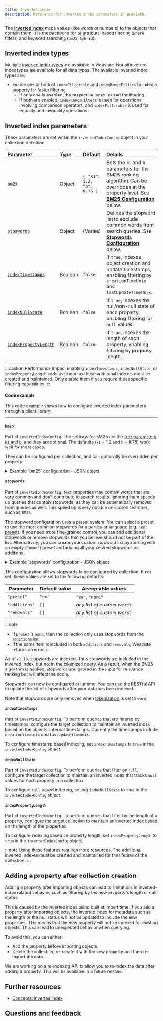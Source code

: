 ```yaml
---
title: Inverted index
description: Reference for inverted index parameters in Weaviate.
---
```



The **[inverted index](../../concepts/indexing/inverted-index.md)** maps values (like words or numbers) to the objects that contain them. It is the backbone for all attribute-based filtering (`where` filters) and keyword searching (`bm25`, `hybrid`).

## Inverted index types

Multiple [inverted index types](../../concepts/indexing/inverted-index.md) are available in Weaviate. Not all inverted index types are available for all data types. The available inverted index types are:


<InvertedIndexTypesSummary />

- Enable one or both of `indexFilterable` and `indexRangeFilters` to index a property for faster filtering.
  - If only one is enabled, the respective index is used for filtering.
  - If both are enabled, `indexRangeFilters` is used for operations involving comparison operators, and `indexFilterable` is used for equality and inequality operations.

## Inverted index parameters

These parameters are set within the `invertedIndexConfig` object in your collection definition.

| Parameter                                     | Type    | Default                    | Details                                                                                                                                                            |
| :-------------------------------------------- | :------ | :------------------------- | :----------------------------------------------------------------------------------------------------------------------------------------------------------------- |
| [`bm25`](#bm25)                               | Object  | `{ "k1": 1.2, "b": 0.75 }` | Sets the `k1` and `b` parameters for the BM25 ranking algorithm. Can be overridden at the property level. See [**BM25 Configuration**](#bm25) below. |
| [`stopwords`](#stopwords)                     | Object  | (Varies)                   | Defines the stopword list to exclude common words from search queries. See [**Stopwords Configuration**](#stopwords) below.                          |
| [`indexTimestamps`](#indextimestamps)         | Boolean | `false`                    | If `true`, indexes object creation and update timestamps, enabling filtering by `creationTimeUnix` and `lastUpdateTimeUnix`.                                       |
| [`indexNullState`](#indexnullstate)           | Boolean | `false`                    | If `true`, indexes the null/non-null state of each property, enabling filtering for `null` values.                                                                 |
| [`indexPropertyLength`](#indexpropertylength) | Boolean | `false`                    | If `true`, indexes the length of each property, enabling filtering by property length.                                                                             |

:::caution Performance Impact
Enabling `indexTimestamps`, `indexNullState`, or `indexPropertyLength` adds overhead as these additional indexes must be created and maintained. Only enable them if you require these specific filtering capabilities.
:::

#### Code example

This code example shows how to configure inverted index parameters through a client library:

<Tabs groupId="languages">
  <TabItem value="py" label="Python Client v4">
    <FilteredTextBlock
      text={PyCode}
      startMarker="# START SetInvertedIndexParams"
      endMarker="# END SetInvertedIndexParams"
      language="py"
    />
  </TabItem>

<TabItem value="js" label="JS/TS Client v3">
  <FilteredTextBlock
    text={TSCode}
    startMarker="// START SetInvertedIndexParams"
    endMarker="// END SetInvertedIndexParams"
    language="ts"
  />
</TabItem>

<TabItem value="java" label="Java">
  <FilteredTextBlock
    text={JavaCode}
    startMarker="// START SetInvertedIndexParams"
    endMarker="// END SetInvertedIndexParams"
    language="java"
  />
</TabItem>

  <TabItem value="go" label="Go">
    <FilteredTextBlock
      text={GoCode}
      startMarker="// START SetInvertedIndexParams"
      endMarker="// END SetInvertedIndexParams"
      language="gonew"
    />
  </TabItem>
</Tabs>

---

#### `bm25`

Part of `invertedIndexConfig`. The settings for BM25 are the [free parameters `k1` and `b`](https://en.wikipedia.org/wiki/Okapi_BM25#The_ranking_function), and they are optional. The defaults (`k1` = 1.2 and `b` = 0.75) work well for most cases.

They can be configured per collection, and can optionally be overridden per property.

<details>
  <summary>Example `bm25` configuration -  JSON object</summary>

An example of a complete collection object with `bm25` configuration:

```json
{
  "class": "Article",
  // Configuration of the sparse index
  "invertedIndexConfig": {
    "bm25": {
      "b": 0.75,
      "k1": 1.2
    }
  },
  "properties": [
    {
      "name": "title",
      "description": "title of the article",
      "dataType": ["text"],
      // Property-level settings override the collection-level settings
      "invertedIndexConfig": {
        "bm25": {
          "b": 0.75,
          "k1": 1.2
        }
      },
      "indexFilterable": true,
      "indexSearchable": true
    }
  ]
}
```

</details>

#### `stopwords`

Part of `invertedIndexConfig`. `text` properties may contain words that are very common and don't contribute to search results. Ignoring them speeds up queries that contain stopwords, as they can be automatically removed from queries as well. This speed up is very notable on scored searches, such as `BM25`.

The stopword configuration uses a preset system. You can select a preset to use the most common stopwords for a particular language (e.g. [`"en"` preset](https://github.com/weaviate/weaviate/blob/main/adapters/repos/db/inverted/stopwords/presets.go)). If you need more fine-grained control, you can add additional stopwords or remove stopwords that you believe should not be part of the list. Alternatively, you can create your custom stopword list by starting with an empty (`"none"`) preset and adding all your desired stopwords as additions.

<details>
  <summary>Example `stopwords` configuration -  JSON object</summary>

An example of a complete collection object with `stopwords` configuration:

```json
  "invertedIndexConfig": {
    "stopwords": {
      "preset": "en",
      "additions": ["star", "nebula"],
      "removals": ["a", "the"]
    }
  }
```

</details>

This configuration allows stopwords to be configured by collection. If not set, these values are set to the following defaults:

| Parameter     | Default value | Acceptable values          |
| ------------- | ------------- | -------------------------- |
| `"preset"`    | `"en"`        | `"en"`, `"none"`           |
| `"additions"` | `[]`          | _any list of custom words_ |
| `"removals"`  | `[]`          | _any list of custom words_ |

:::note

- If `preset` is `none`, then the collection only uses stopwords from the `additions` list.
- If the same item is included in both `additions` and `removals`, Weaviate returns an error.
  :::

As of `v1.18`, stopwords are indexed. Thus stopwords are included in the inverted index, but not in the tokenized query. As a result, when the BM25 algorithm is applied, stopwords are ignored in the input for relevance ranking but will affect the score.

Stopwords can now be configured at runtime. You can use the RESTful API to <SkipLink href="/weaviate/api/rest#tag/schema/put/schema/%7BclassName%7D">update</SkipLink> the list of stopwords after your data has been indexed.

Note that stopwords are only removed when [tokenization](../collections.mdx#tokenization) is set to `word`.

#### `indexTimestamps`

Part of `invertedIndexConfig`. To perform queries that are filtered by timestamps, configure the target collection to maintain an inverted index based on the objects' internal timestamps. Currently the timestamps include `creationTimeUnix` and `lastUpdateTimeUnix`.

To configure timestamp based indexing, set `indexTimestamps` to `true` in the `invertedIndexConfig` object.

#### `indexNullState`

Part of `invertedIndexConfig`. To perform queries that filter on `null`, configure the target collection to maintain an inverted index that tracks `null` values for each property in a collection .

To configure `null` based indexing, setting `indexNullState` to `true` in the `invertedIndexConfig` object.

#### `indexPropertyLength`

Part of `invertedIndexConfig`. To perform queries that filter by the length of a property, configure the target collection to maintain an inverted index based on the length of the properties.

To configure indexing based on property length, set `indexPropertyLength` to `true` in the `invertedIndexConfig` object.

:::note
Using these features requires more resources. The additional inverted indexes must be created and maintained for the lifetime of the collection.
:::

## Adding a property after collection creation

Adding a property after importing objects can lead to limitations in inverted-index related behavior, such as filtering by the new property's length or null status.

This is caused by the inverted index being built at import time. If you add a property after importing objects, the inverted index for metadata such as the length or the null status will not be updated to include the new properties. This means that the new property will not be indexed for existing objects. This can lead to unexpected behavior when querying.

To avoid this, you can either:

- Add the property before importing objects.
- Delete the collection, re-create it with the new property and then re-import the data.

We are working on a re-indexing API to allow you to re-index the data after adding a property. This will be available in a future release.

## Further resources

- [Concepts: Inverted index](../../concepts/indexing/inverted-index.md)

## Questions and feedback


<DocsFeedback />
